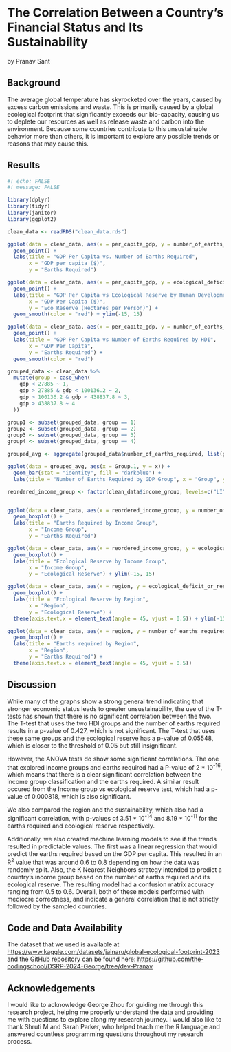 # The Correlation Between a Country’s Financial Status and Its Sustainability

by Pranav Sant

## Background

The average global temperature has skyrocketed over the years, caused by excess carbon emissions and waste. This is primarily caused by a global ecological footprint that significantly exceeds our bio-capacity, causing us to deplete our resources as well as release waste and carbon into the environment. Because some countries contribute to this unsustainable behavior more than others, it is important to explore any possible trends or reasons that may cause this.

## Results

```r
#! echo: FALSE
#! message: FALSE

library(dplyr)
library(tidyr)
library(janitor)
library(ggplot2)

clean_data <- readRDS("clean_data.rds")
```

```r
ggplot(data = clean_data, aes(x = per_capita_gdp, y = number_of_earths_required)) +
  geom_point() +
  labs(title = "GDP Per Capita vs. Number of Earths Required",
       x = "GDP per capita ($)",
       y = "Earths Required")
```

```r
ggplot(data = clean_data, aes(x = per_capita_gdp, y = ecological_deficit_or_reserve, color = hdi)) +
  geom_point() +
  labs(title = "GDP Per Capita vs Ecological Reserve by Human Development Index",
       x = "GDP Per Capita ($)",
       y = "Eco Reserve (Hectares per Person)") +
  geom_smooth(color = "red") + ylim(-15, 15)
```

```r
ggplot(data = clean_data, aes(x = per_capita_gdp, y = number_of_earths_required, color = hdi)) +
  geom_point() +
  labs(title = "GDP Per Capita vs Number of Earths Required by HDI",
       x = "GDP Per Capita",
       y = "Earths Required") +
  geom_smooth(color = "red")
```

```r
grouped_data <- clean_data %>%
  mutate(group = case_when(
    gdp < 27885 ~ 1,
    gdp > 27885 & gdp < 100136.2 ~ 2,
    gdp > 100136.2 & gdp < 438837.8 ~ 3,
    gdp > 438837.8 ~ 4
  ))

group1 <- subset(grouped_data, group == 1)
group2 <- subset(grouped_data, group == 2)
group3 <- subset(grouped_data, group == 3)
group4 <- subset(grouped_data, group == 4)

grouped_avg <- aggregate(grouped_data$number_of_earths_required, list(grouped_data$group), FUN = mean) 

ggplot(data = grouped_avg, aes(x = Group.1, y = x)) +
  geom_bar(stat = "identity", fill = "darkblue") +
  labs(title = "Number of Earths Required by GDP Group", x = "Group", y = "Earths Required")
```

```r

reordered_income_group <- factor(clean_data$income_group, levels=c("LI", "LM", "UM", "HI"))


ggplot(data = clean_data, aes(x = reordered_income_group, y = number_of_earths_required)) +
  geom_boxplot() +
  labs(title = "Earths Required by Income Group",
       x = "Income Group",
       y = "Earths Required")
```

```r
ggplot(data = clean_data, aes(x = reordered_income_group, y = ecological_deficit_or_reserve)) +
  geom_boxplot() +
  labs(title = "Ecological Reserve by Income Group",
       x = "Income Group",
       y = "Ecological Reserve") + ylim(-15, 15)
```

```r
ggplot(data = clean_data, aes(x = region, y = ecological_deficit_or_reserve)) +
  geom_boxplot() +
  labs(title = "Ecological Reserve by Region",
       x = "Region",
       y = "Ecological Reserve") +
  theme(axis.text.x = element_text(angle = 45, vjust = 0.5)) + ylim(-15, 15)
```

```r
ggplot(data = clean_data, aes(x = region, y = number_of_earths_required)) +
  geom_boxplot() +
  labs(title = "Earths required by Region",
       x = "Region",
       y = "Earths Required") +
  theme(axis.text.x = element_text(angle = 45, vjust = 0.5))
```

## Discussion

While many of the graphs show a strong general trend indicating that stronger economic status leads to greater unsustainability, the use of the T-tests has shown that there is no significant correlation between the two. The T-test that uses the two HDI groups and the number of earths required results in a p-value of 0.427, which is not significant. The T-test that uses these same groups and the ecological reserve has a p-value of 0.05548, which is closer to the threshold of 0.05 but still insignificant.

However, the ANOVA tests do show some significant correlations. The one that explored income groups and earths required had a P-value of 2 \* 10^-16^, which means that there is a clear significant correlation between the income group classification and the earths required. A similar result occured from the Income group vs ecological reserve test, which had a p-value of 0.000818, which is also significant.

We also compared the region and the sustainability, which also had a significant correlation, with p-values of 3.51 \* 10^-14^ and 8.19 \* 10^-11^ for the earths required and ecological reserve respectively.

Additionally, we also created machine learning models to see if the trends resulted in predictable values. The first was a linear regression that would predict the earths required based on the GDP per capita. This resulted in an R^2^ value that was around 0.6 to 0.8 depending on how the data was randomly split. Also, the K Nearest Neighbors strategy intended to predict a country's income group based on the number of earths required and its ecological reserve. The resulting model had a confusion matrix accuracy ranging from 0.5 to 0.6. Overall, both of these models performed with mediocre correctness, and indicate a general correlation that is not strictly followed by the sampled countries.

## Code and Data Availability

The dataset that we used is available at <https://www.kaggle.com/datasets/jainaru/global-ecological-footprint-2023> and the GitHub repository can be found here: <https://github.com/the-codingschool/DSRP-2024-George/tree/dev-Pranav>

## Acknowledgements

I would like to acknowledge George Zhou for guiding me through this research project, helping me properly understand the data and providing me with questions to explore along my research journey. I would also like to thank Shruti M and Sarah Parker, who helped teach me the R language and answered countless programming questions throughout my research process.
